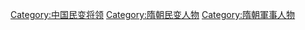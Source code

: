 [[Category:中国民变将领|Category:中国民变将领]]
[[Category:隋朝民变人物|Category:隋朝民变人物]]
[[Category:隋朝軍事人物|Category:隋朝軍事人物]]